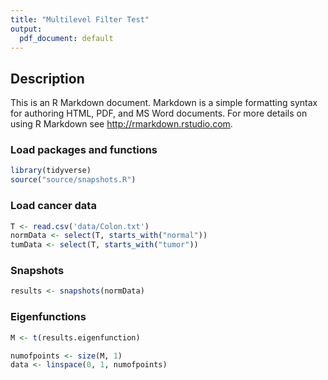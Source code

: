 ```yaml
---
title: "Multilevel Filter Test"
output:
  pdf_document: default 
---
```

## Description

This is an R Markdown document. Markdown is a simple formatting syntax for authoring HTML, PDF, and MS Word documents. For more details on using R Markdown see <http://rmarkdown.rstudio.com>.

### Load packages and functions
```r
library(tidyverse)
source("source/snapshots.R")
```

### Load cancer data
```r
T <- read.csv('data/Colon.txt')
normData <- select(T, starts_with("normal"))
tumData <- select(T, starts_with("tumor"))
```

### Snapshots
```r
results <- snapshots(normData)
```

### Eigenfunctions
```r
M <- t(results.eigenfunction)

numofpoints <- size(M, 1)
data <- linspace(0, 1, numofpoints)
```